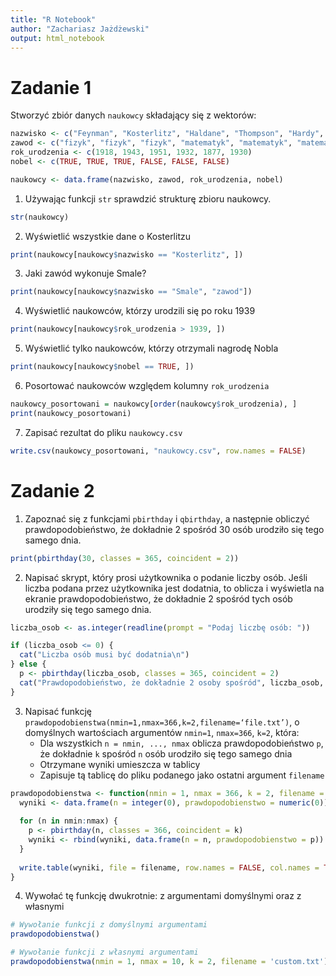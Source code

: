 ```yaml
---
title: "R Notebook"
author: "Zachariasz Jażdżewski"
output: html_notebook
---
```


# Zadanie 1

Stworzyć zbiór danych `naukowcy` składający się z wektorów:

```r
nazwisko <- c("Feynman", "Kosterlitz", "Haldane", "Thompson", "Hardy", "Smale")
zawod <- c("fizyk", "fizyk", "fizyk", "matematyk", "matematyk", "matematyk")
rok_urodzenia <- c(1918, 1943, 1951, 1932, 1877, 1930)
nobel <- c(TRUE, TRUE, TRUE, FALSE, FALSE, FALSE)

naukowcy <- data.frame(nazwisko, zawod, rok_urodzenia, nobel)
```

1.  Używając funkcji `str` sprawdzić strukturę zbioru naukowcy.

```r
str(naukowcy)
```

2.  Wyświetlić wszystkie dane o Kosterlitzu

```r
print(naukowcy[naukowcy$nazwisko == "Kosterlitz", ])
```

3.  Jaki zawód wykonuje Smale?

```r
print(naukowcy[naukowcy$nazwisko == "Smale", "zawod"])
```

4.  Wyświetlić naukowców, którzy urodzili się po roku 1939

```r
print(naukowcy[naukowcy$rok_urodzenia > 1939, ])
```

5.  Wyświetlić tylko naukowców, którzy otrzymali nagrodę Nobla

```r
print(naukowcy[naukowcy$nobel == TRUE, ])
```

6.  Posortować naukowców względem kolumny `rok_urodzenia`

```r
naukowcy_posortowani = naukowcy[order(naukowcy$rok_urodzenia), ]
print(naukowcy_posortowani)
```

7.  Zapisać rezultat do pliku `naukowcy.csv`

```r
write.csv(naukowcy_posortowani, "naukowcy.csv", row.names = FALSE)
```

# Zadanie 2

1.  Zapoznać się z funkcjami `pbirthday` i `qbirthday`, a następnie obliczyć prawdopodobieństwo, że dokładnie 2 spośród 30 osób urodziło się tego samego dnia.

```r
print(pbirthday(30, classes = 365, coincident = 2))
```

2.  Napisać skrypt, który prosi użytkownika o podanie liczby osób. Jeśli liczba podana przez użytkownika jest dodatnia, to oblicza i wyświetla na ekranie prawdopodobieństwo, że dokładnie 2 spośród tych osób urodziły się tego samego dnia.

```r
liczba_osob <- as.integer(readline(prompt = "Podaj liczbę osób: "))

if (liczba_osob <= 0) {
  cat("Liczba osób musi być dodatnia\n")
} else {
  p <- pbirthday(liczba_osob, classes = 365, coincident = 2)
  cat("Prawdopodobieństwo, że dokładnie 2 osoby spośród", liczba_osob, "mają urodziny tego samego dnia wynosi:", p, "\n")
}
```

3.  Napisać funkcję `prawdopodobienstwa(nmin=1,nmax=366,k=2,filename=‘file.txt’)`, o domyślnych wartościach argumentów `nmin=1`, `nmax=366`, `k=2`, która:
    -   Dla wszystkich `n = nmin, ..., nmax` oblicza prawdopodobieństwo `p`, że dokładnie `k` spośród `n` osób urodziło się tego samego dnia
    -   Otrzymane wyniki umieszcza w tablicy
    -   Zapisuje tą tablicę do pliku podanego jako ostatni argument `filename`

```r
prawdopodobienstwa <- function(nmin = 1, nmax = 366, k = 2, filename = 'output.txt') {
  wyniki <- data.frame(n = integer(0), prawdopodobienstwo = numeric(0))
  
  for (n in nmin:nmax) {
    p <- pbirthday(n, classes = 366, coincident = k)
    wyniki <- rbind(wyniki, data.frame(n = n, prawdopodobienstwo = p))
  }
  
  write.table(wyniki, file = filename, row.names = FALSE, col.names = TRUE, sep = "\t")
}
```

4.  Wywołać tę funkcję dwukrotnie: z argumentami domyślnymi oraz z własnymi

```r
# Wywołanie funkcji z domyślnymi argumentami
prawdopodobienstwa()

# Wywołanie funkcji z własnymi argumentami
prawdopodobienstwa(nmin = 1, nmax = 10, k = 2, filename = 'custom.txt')
```
